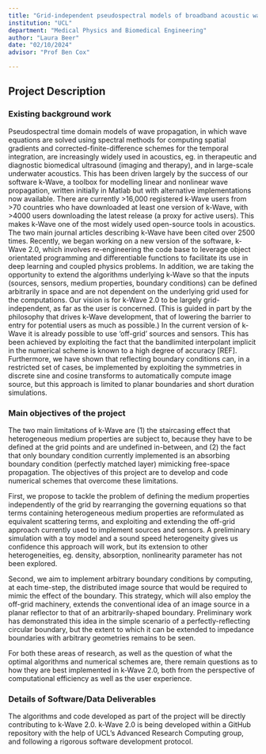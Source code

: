 ```yaml
---
title: "Grid-independent pseudospectral models of broadband acoustic wave propagation (k-Wave 2.0)"
institution: "UCL"
department: "Medical Physics and Biomedical Engineering"
author: "Laura Beer"
date: "02/10/2024"
advisor: "Prof Ben Cox"

---
```

## Project Description

### Existing background work

Pseudospectral time domain models of wave propagation, in which wave equations are solved using spectral methods for computing spatial gradients and corrected-finite-difference schemes for the temporal integration, are increasingly widely used in acoustics, eg. in therapeutic and diagnostic biomedical ultrasound (imaging and therapy), and in large-scale underwater acoustics. This has been driven largely by the success of our software k-Wave, a toolbox for modelling linear and nonlinear wave propagation, written initially in Matlab but with alternative implementations now available. There are currently >16,000 registered k-Wave users from >70 countries who have downloaded at least one version of k-Wave, with >4000 users downloading the latest release (a proxy for active users). This makes k-Wave one of the most widely used open-source tools in acoustics. The two main journal articles describing k-Wave have been cited over 2500 times. 
Recently, we began working on a new version of the software, k-Wave 2.0, which involves re-engineering the code base to leverage object orientated programming and differentiable functions to facilitate its use in deep learning and coupled physics problems. In addition, we are taking the opportunity to extend the algorithms underlying k-Wave so that the inputs (sources, sensors, medium properties, boundary conditions) can be defined arbitrarily in space and are not dependent on the underlying grid used for the computations. Our vision is for k-Wave 2.0 to be largely grid-independent, as far as the user is concerned. (This is guided in part by the philosophy that drives k-Wave development, that of lowering the barrier to entry for potential users as much as possible.)
In the current version of k-Wave it is already possible to use ‘off-grid’ sources and sensors. This has been achieved by exploiting the fact that the bandlimited interpolant implicit in the numerical scheme is known to a high degree of accuracy [REF]. Furthermore, we have shown that reflecting boundary conditions can, in a restricted set of cases, be implemented by exploiting the symmetries in discrete sine and cosine transforms to automatically compute image source, but this approach is limited to planar boundaries and short duration simulations.


### Main objectives of the project

The two main limitations of k-Wave are (1) the staircasing effect that heterogeneous medium properties are subject to, because they have to be defined at the grid points and are undefined in-between, and (2) the fact that only boundary condition currently implemented is an absorbing boundary condition (perfectly matched layer) mimicking free-space propagation. The objectives of this project are to develop and code numerical schemes that overcome these limitations. 

First, we propose to tackle the problem of defining the medium properties independently of the grid by rearranging the governing equations so that terms containing heterogeneous medium properties are reformulated as equivalent scattering terms, and exploiting and extending the off-grid approach currently used to implement sources and sensors. A preliminary simulation with a toy model and a sound speed heterogeneity gives us confidence this approach will work, but its extension to other heterogeneities, eg. density, absorption, nonlinearity parameter has not been explored.

Second, we aim to implement arbitrary boundary conditions by computing, at each time-step, the distributed image source that would be required to mimic the effect of the boundary. This strategy, which will also employ the off-grid machinery, extends the conventional idea of an image source in a planar reflector to that of an arbitrarily-shaped boundary. Preliminary work has demonstrated this idea in the simple scenario of a perfectly-reflecting circular boundary, but the extent to which it can be extended to impedance boundaries with arbitrary geometries remains to be seen. 

For both these areas of research, as well as the question of what the optimal algorithms and numerical schemes are, there remain questions as to how they are best implemented in k-Wave 2.0, both from the perspective of computational efficiency as well as the user experience.

### Details of Software/Data Deliverables

The algorithms and code developed as part of the project will be directly contributing to k-Wave 2.0. 
k-Wave 2.0 is being developed within a GitHub repository with the help of UCL’s Advanced Research Computing group, and following a rigorous software development protocol.